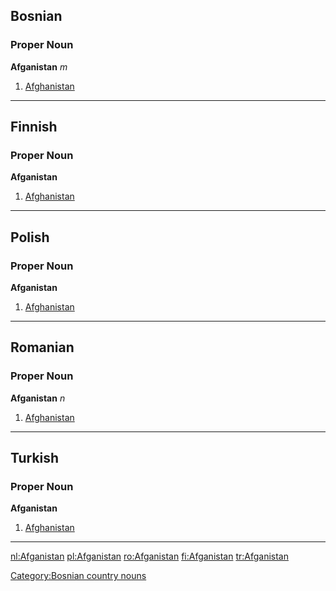==Bosnian==
===Proper Noun===
'''Afganistan''' ''m''
#[[Afghanistan]]
[[Category:Bosnian country nouns]]
----
==Finnish==
===Proper Noun===
'''Afganistan'''
#[[Afghanistan]]
----
==Polish==
===Proper Noun===
'''Afganistan'''
#[[Afghanistan]]
----
==Romanian==
===Proper Noun===
'''Afganistan''' ''n''
#[[Afghanistan]]
----
==Turkish==
===Proper Noun===
'''Afganistan'''
#[[Afghanistan]]
----

[[nl:Afganistan]]
[[pl:Afganistan]]
[[ro:Afganistan]]
[[fi:Afganistan]]
[[tr:Afganistan]]